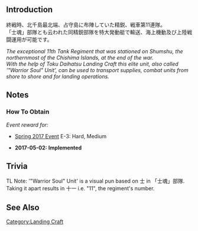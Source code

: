{{EquipmentInfo|230}}

==Introduction==
終戦時、北千島最北端、占守島に布陣していた精鋭、戦車第11連隊。<br>
「士魂」部隊とも云われた同精鋭部隊を特大発動艇で輸送、海上機動及び上陸戦闘運用が可能です。

''The exceptional 11th Tank Regiment that was stationed on Shumshu, the northernmost of the Chishima Islands, at the end of the war.''<br>
''With the help of Toku Daihatsu Landing Craft this elite unit, also called '"Warrior Soul" Unit', can be used to transport supplies, combat units from shore to shore and for landing operations.''

==Notes==
<div class="mw-collapsible"><h3>How To Obtain</h3>
<div class="mw-collapsible-content">
''Event reward for:''
* [[Spring 2017 Event]] E-3: Hard, Medium

</div></div>


<div class="mw-collapsible><h3>Updates History</h3>
<div class="mw-collapsible-content>
* '''2017-05-02:''' '''Implemented'''
</div></div>

==Trivia==
TL Note: '"Warrior Soul" Unit' is a visual pun based on 士 in 「士魂」部隊. Taking it apart results in 十一 i.e. "11", the regiment's number.

==See Also==

{{Equipmentlist}}
[[Category:Landing Craft]]